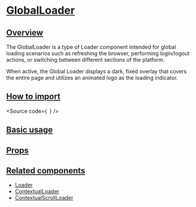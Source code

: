 

<Meta of={Stories} />

# [GlobalLoader](#globalloader)

## [Overview](#overview)

The GlobalLoader is a type of Loader component intended for global loading scenarios such as refreshing the browser, performing login/logout actions, or switching between different sections of the platform.

When active, the Global Loader displays a dark, fixed overlay that covers the entire page and utilizes an animated logo as the loading indicator.

## [How to import](#how-to-import)

<Source
  code={`
`}
/>

## [Basic usage](#basic-usage)

<Canvas of={Stories.Base} />

## [Props](#props)

<ArgTypes of={Stories} />

## [Related components](#related-components)

- [Loader](?path=/docs/components-core-feedback-loader--docs)
- [ContextualLoader](?path=/docs/components-core-feedback-loader-contextualloader--docs)
- [ContextualScrollLoader](?path=/docs/components-core-feedback-loader-contextualscrollloader--docs)
